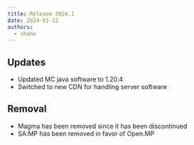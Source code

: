 ```yaml
---
title: Release 2024.1
date: 2024-01-12
authors:
  - shane
---
```


## Updates

- Updated MC java software to 1.20.4
- Switched to new CDN for handling server software

## Removal

- Magma has been removed since it has been discontinued
- SA:MP has been removed in favor of Open.MP